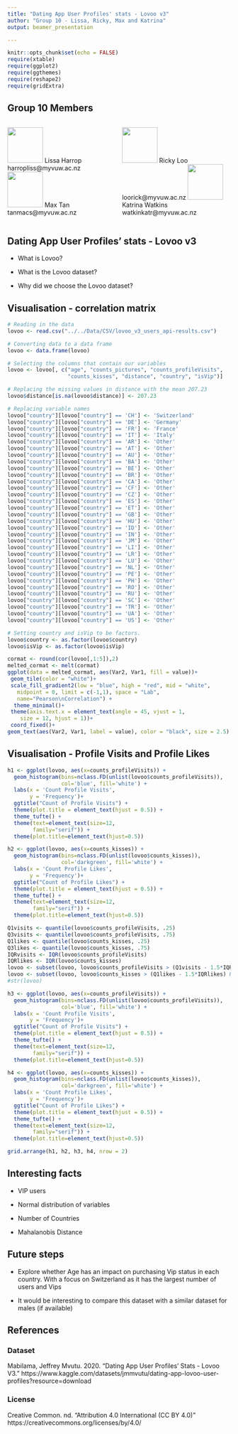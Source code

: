 ```yaml
---
title: "Dating App User Profiles' stats - Lovoo v3"
author: "Group 10 - Lissa, Ricky, Max and Katrina"
output: beamer_presentation

---
```


```r
knitr::opts_chunk$set(echo = FALSE)
require(xtable)
require(ggplot2)
require(ggthemes)
require(reshape2)
require(gridExtra)
```

## Group 10 Members

::: columns

:::: column
![]("../../Images/JPG/lissa-harrop.jpg"){height=80px} \newline
Lissa Harrop \newline
harropliss@myvuw.ac.nz \newline
\href{https://orcid.org/0000-0002-6761-7465}{\color{blue}ORCID: 0000-0002-6761-7465} \newline
\newline
![]("../../Images/JPG/Max_image.jpg"){height=80px} \newline
Max Tan \newline
tanmacs@myvuw.ac.nz \newline
\href{https://orcid.org/0000-0001-9215-4311}{\color{blue}ORCID: 0000-0001-9215-4311} \newline
::::

:::: column

![]("../../Images/JPG/Ricky.jpg"){height=80px} \newline
Ricky Loo \newline
loorick@myvuw.ac.nz \newline
\href{https://orcid.org/0000-0002-4265-1085}{\color{blue}ORCID: 0000-0002-4265-1085} \newline
\newline
![]("../../Images/PNG/katrina_image2.png"){height=80px} \newline
Katrina Watkins\newline
watkinkatr@myvuw.ac.nz \newline
\href{https://orcid.org/0000-0001-6614-2819}{\color{blue}ORCID: 0000-0001-6614-2819} \newline
::::

:::

## Dating App User Profiles' stats - Lovoo v3 

- What is Lovoo?

- What is the Lovoo dataset?

- Why did we choose the Lovoo dataset?

## Visualisation - correlation matrix

```r
# Reading in the data
lovoo <- read.csv("../../Data/CSV/lovoo_v3_users_api-results.csv")

# Converting data to a data frame
lovoo <- data.frame(lovoo) 

# Selecting the columns that contain our variables
lovoo <- lovoo[, c("age", "counts_pictures", "counts_profileVisits", 
                   "counts_kisses", "distance", "country", "isVip")]

# Replacing the missing values in distance with the mean 207.23
lovoo$distance[is.na(lovoo$distance)] <- 207.23

# Replacing variable names
lovoo["country"][lovoo["country"] == 'CH'] <- 'Switzerland'
lovoo["country"][lovoo["country"] == 'DE'] <- 'Germany'
lovoo["country"][lovoo["country"] == 'FR'] <- 'France'
lovoo["country"][lovoo["country"] == 'IT'] <- 'Italy'
lovoo["country"][lovoo["country"] == 'AR'] <- 'Other'
lovoo["country"][lovoo["country"] == 'AT'] <- 'Other'
lovoo["country"][lovoo["country"] == 'AU'] <- 'Other'
lovoo["country"][lovoo["country"] == 'BA'] <- 'Other'
lovoo["country"][lovoo["country"] == 'BE'] <- 'Other'
lovoo["country"][lovoo["country"] == 'BR'] <- 'Other'
lovoo["country"][lovoo["country"] == 'CA'] <- 'Other'
lovoo["country"][lovoo["country"] == 'CF'] <- 'Other'
lovoo["country"][lovoo["country"] == 'CZ'] <- 'Other'
lovoo["country"][lovoo["country"] == 'ES'] <- 'Other'
lovoo["country"][lovoo["country"] == 'ET'] <- 'Other'
lovoo["country"][lovoo["country"] == 'GB'] <- 'Other'
lovoo["country"][lovoo["country"] == 'HU'] <- 'Other'
lovoo["country"][lovoo["country"] == 'ID'] <- 'Other'
lovoo["country"][lovoo["country"] == 'IN'] <- 'Other'
lovoo["country"][lovoo["country"] == 'JM'] <- 'Other'
lovoo["country"][lovoo["country"] == 'LI'] <- 'Other'
lovoo["country"][lovoo["country"] == 'LR'] <- 'Other'
lovoo["country"][lovoo["country"] == 'LU'] <- 'Other'
lovoo["country"][lovoo["country"] == 'NL'] <- 'Other'
lovoo["country"][lovoo["country"] == 'PE'] <- 'Other'
lovoo["country"][lovoo["country"] == 'PH'] <- 'Other'
lovoo["country"][lovoo["country"] == 'RO'] <- 'Other'
lovoo["country"][lovoo["country"] == 'RU'] <- 'Other'
lovoo["country"][lovoo["country"] == 'SC'] <- 'Other'
lovoo["country"][lovoo["country"] == 'TR'] <- 'Other'
lovoo["country"][lovoo["country"] == 'UA'] <- 'Other'
lovoo["country"][lovoo["country"] == 'US'] <- 'Other'

# Setting country and isVip to be factors.
lovoo$country <- as.factor(lovoo$country)
lovoo$isVip <- as.factor(lovoo$isVip)
```

```r
cormat <- round(cor(lovoo[,1:5]),2)
melted_cormat <- melt(cormat)
ggplot(data = melted_cormat, aes(Var2, Var1, fill = value))+
 geom_tile(color = "white")+
 scale_fill_gradient2(low = "blue", high = "red", mid = "white", 
   midpoint = 0, limit = c(-1,1), space = "Lab", 
   name="Pearson\nCorrelation") +
  theme_minimal()+ 
 theme(axis.text.x = element_text(angle = 45, vjust = 1, 
    size = 12, hjust = 1))+
 coord_fixed()+ 
geom_text(aes(Var2, Var1, label = value), color = "black", size = 2.5)
```

## Visualisation - Profile Visits and Profile Likes

```r
h1 <- ggplot(lovoo, aes(x=counts_profileVisits)) +
  geom_histogram(bins=nclass.FD(unlist(lovoo$counts_profileVisits)),
                 col='blue', fill='white') +
  labs(x = 'Count Profile Visits',
       y = 'Frequency')+
  ggtitle("Count of Profile Visits") +
  theme(plot.title = element_text(hjust = 0.5)) +
  theme_tufte() + 
  theme(text=element_text(size=12, 
        family="serif")) +
  theme(plot.title=element_text(hjust=0.5))

h2 <- ggplot(lovoo, aes(x=counts_kisses)) +
  geom_histogram(bins=nclass.FD(unlist(lovoo$counts_kisses)),
                 col='darkgreen', fill='white') +
  labs(x = 'Count Profile Likes',
       y = 'Frequency')+
  ggtitle("Count of Profile Likes") +
  theme(plot.title = element_text(hjust = 0.5)) +
  theme_tufte() + 
  theme(text=element_text(size=12, 
        family="serif")) +
  theme(plot.title=element_text(hjust=0.5))

Q1visits <- quantile(lovoo$counts_profileVisits, .25)
Q3visits <- quantile(lovoo$counts_profileVisits, .75)
Q1likes <- quantile(lovoo$counts_kisses, .25)
Q3likes <- quantile(lovoo$counts_kisses, .75)
IQRvisits <- IQR(lovoo$counts_profileVisits)
IQRlikes <- IQR(lovoo$counts_kisses)
lovoo <- subset(lovoo, lovoo$counts_profileVisits > (Q1visits - 1.5*IQRvisits) & lovoo$counts_profileVisits < (Q3visits + 1.5*IQRvisits))
lovoo <- subset(lovoo, lovoo$counts_kisses > (Q1likes - 1.5*IQRlikes) & lovoo$counts_kisses < (Q3likes + 1.5*IQRlikes))
#str(lovoo)

h3 <- ggplot(lovoo, aes(x=counts_profileVisits)) +
  geom_histogram(bins=nclass.FD(unlist(lovoo$counts_profileVisits)),
                 col='blue', fill='white') +
  labs(x = 'Count Profile Visits',
       y = 'Frequency')+
  ggtitle("Count of Profile Visits") +
  theme(plot.title = element_text(hjust = 0.5)) +
  theme_tufte() + 
  theme(text=element_text(size=12, 
        family="serif")) +
  theme(plot.title=element_text(hjust=0.5))

h4 <- ggplot(lovoo, aes(x=counts_kisses)) +
  geom_histogram(bins=nclass.FD(unlist(lovoo$counts_kisses)),
                 col='darkgreen', fill='white') +
  labs(x = 'Count Profile Likes',
       y = 'Frequency')+
  ggtitle("Count of Profile Likes") +
  theme(plot.title = element_text(hjust = 0.5)) +
  theme_tufte() + 
  theme(text=element_text(size=12, 
        family="serif")) +
  theme(plot.title=element_text(hjust=0.5))

grid.arrange(h1, h2, h3, h4, nrow = 2)
```

## Interesting facts

- VIP users

- Normal distribution of variables

- Number of Countries

- Mahalanobis Distance

## Future steps

- Explore whether Age has an impact on purchasing Vip status in each country. With a focus on Switzerland as it has the largest number of users and Vips

- It would be interesting to compare this dataset with a similar dataset for males (if available)


## References

### Dataset
Mabilama, Jeffrey Mvutu. 2020. \newline
“Dating App User Profiles’ Stats - Lovoo V3.” 
https://www.kaggle.com/datasets/jmmvutu/dating-app-lovoo-user-profiles?resource=download


### License
Creative Common. nd. \newline
"Attribution 4.0 International (CC BY 4.0)"
https://creativecommons.org/licenses/by/4.0/
